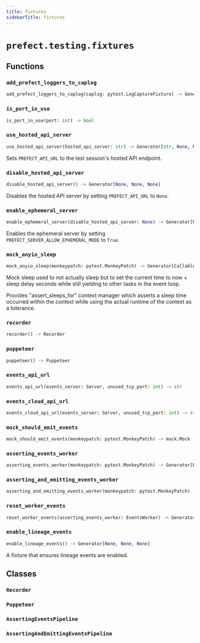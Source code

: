 ```yaml
---
title: fixtures
sidebarTitle: fixtures
---
```


# `prefect.testing.fixtures`

## Functions

### `add_prefect_loggers_to_caplog` <sup><a href="https://github.com/prefecthq/prefect/blob/main/src/prefect/testing/fixtures.py#L46"><Icon icon="github" size="14" /></a></sup>

```python
add_prefect_loggers_to_caplog(caplog: pytest.LogCaptureFixture) -> Generator[None, None, None]
```

### `is_port_in_use` <sup><a href="https://github.com/prefecthq/prefect/blob/main/src/prefect/testing/fixtures.py#L60"><Icon icon="github" size="14" /></a></sup>

```python
is_port_in_use(port: int) -> bool
```

### `use_hosted_api_server` <sup><a href="https://github.com/prefecthq/prefect/blob/main/src/prefect/testing/fixtures.py#L145"><Icon icon="github" size="14" /></a></sup>

```python
use_hosted_api_server(hosted_api_server: str) -> Generator[str, None, None]
```


Sets `PREFECT_API_URL` to the test session's hosted API endpoint.


### `disable_hosted_api_server` <sup><a href="https://github.com/prefecthq/prefect/blob/main/src/prefect/testing/fixtures.py#L159"><Icon icon="github" size="14" /></a></sup>

```python
disable_hosted_api_server() -> Generator[None, None, None]
```


Disables the hosted API server by setting `PREFECT_API_URL` to `None`.


### `enable_ephemeral_server` <sup><a href="https://github.com/prefecthq/prefect/blob/main/src/prefect/testing/fixtures.py#L172"><Icon icon="github" size="14" /></a></sup>

```python
enable_ephemeral_server(disable_hosted_api_server: None) -> Generator[None, None, None]
```


Enables the ephemeral server by setting `PREFECT_SERVER_ALLOW_EPHEMERAL_MODE` to `True`.


### `mock_anyio_sleep` <sup><a href="https://github.com/prefecthq/prefect/blob/main/src/prefect/testing/fixtures.py#L189"><Icon icon="github" size="14" /></a></sup>

```python
mock_anyio_sleep(monkeypatch: pytest.MonkeyPatch) -> Generator[Callable[[float], None], None, None]
```


Mock sleep used to not actually sleep but to set the current time to now + sleep
delay seconds while still yielding to other tasks in the event loop.

Provides "assert_sleeps_for" context manager which asserts a sleep time occurred
within the context while using the actual runtime of the context as a tolerance.


### `recorder` <sup><a href="https://github.com/prefecthq/prefect/blob/main/src/prefect/testing/fixtures.py#L292"><Icon icon="github" size="14" /></a></sup>

```python
recorder() -> Recorder
```

### `puppeteer` <sup><a href="https://github.com/prefecthq/prefect/blob/main/src/prefect/testing/fixtures.py#L297"><Icon icon="github" size="14" /></a></sup>

```python
puppeteer() -> Puppeteer
```

### `events_api_url` <sup><a href="https://github.com/prefecthq/prefect/blob/main/src/prefect/testing/fixtures.py#L375"><Icon icon="github" size="14" /></a></sup>

```python
events_api_url(events_server: Server, unused_tcp_port: int) -> str
```

### `events_cloud_api_url` <sup><a href="https://github.com/prefecthq/prefect/blob/main/src/prefect/testing/fixtures.py#L380"><Icon icon="github" size="14" /></a></sup>

```python
events_cloud_api_url(events_server: Server, unused_tcp_port: int) -> str
```

### `mock_should_emit_events` <sup><a href="https://github.com/prefecthq/prefect/blob/main/src/prefect/testing/fixtures.py#L385"><Icon icon="github" size="14" /></a></sup>

```python
mock_should_emit_events(monkeypatch: pytest.MonkeyPatch) -> mock.Mock
```

### `asserting_events_worker` <sup><a href="https://github.com/prefecthq/prefect/blob/main/src/prefect/testing/fixtures.py#L393"><Icon icon="github" size="14" /></a></sup>

```python
asserting_events_worker(monkeypatch: pytest.MonkeyPatch) -> Generator[EventsWorker, None, None]
```

### `asserting_and_emitting_events_worker` <sup><a href="https://github.com/prefecthq/prefect/blob/main/src/prefect/testing/fixtures.py#L406"><Icon icon="github" size="14" /></a></sup>

```python
asserting_and_emitting_events_worker(monkeypatch: pytest.MonkeyPatch) -> Generator[EventsWorker, None, None]
```

### `reset_worker_events` <sup><a href="https://github.com/prefecthq/prefect/blob/main/src/prefect/testing/fixtures.py#L472"><Icon icon="github" size="14" /></a></sup>

```python
reset_worker_events(asserting_events_worker: EventsWorker) -> Generator[None, None, None]
```

### `enable_lineage_events` <sup><a href="https://github.com/prefecthq/prefect/blob/main/src/prefect/testing/fixtures.py#L481"><Icon icon="github" size="14" /></a></sup>

```python
enable_lineage_events() -> Generator[None, None, None]
```


A fixture that ensures lineage events are enabled.


## Classes

### `Recorder` <sup><a href="https://github.com/prefecthq/prefect/blob/main/src/prefect/testing/fixtures.py#L262"><Icon icon="github" size="14" /></a></sup>

### `Puppeteer` <sup><a href="https://github.com/prefecthq/prefect/blob/main/src/prefect/testing/fixtures.py#L275"><Icon icon="github" size="14" /></a></sup>

### `AssertingEventsPipeline` <sup><a href="https://github.com/prefecthq/prefect/blob/main/src/prefect/testing/fixtures.py#L422"><Icon icon="github" size="14" /></a></sup>

### `AssertingAndEmittingEventsPipeline` <sup><a href="https://github.com/prefecthq/prefect/blob/main/src/prefect/testing/fixtures.py#L459"><Icon icon="github" size="14" /></a></sup>
